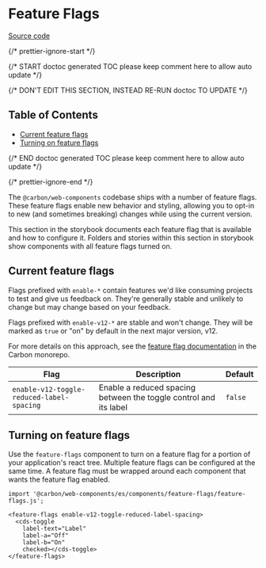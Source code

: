 
<Meta title="Introduction/Feature Flags" />


# Feature Flags

[Source code](https://github.com/carbon-design-system/carbon/tree/main/packages/web-components/src/components/feature-flags)

{/* prettier-ignore-start */}

{/* START doctoc generated TOC please keep comment here to allow auto update */}

{/* DON'T EDIT THIS SECTION, INSTEAD RE-RUN doctoc TO UPDATE */}

## Table of Contents

* [Current feature flags](#current-feature-flags)
* [Turning on feature flags](#turning-on-feature-flags)

{/* END doctoc generated TOC please keep comment here to allow auto update */}

{/* prettier-ignore-end */}

The `@carbon/web-components` codebase ships with a number of feature flags. These feature
flags enable new behavior and styling, allowing you to opt-in to new (and
sometimes breaking) changes while using the current version.

This section in the storybook documents each feature flag that is available and
how to configure it. Folders and stories within this section in storybook show
components with all feature flags turned on.

## Current feature flags

Flags prefixed with `enable-*` contain features we'd like consuming projects to
test and give us feedback on. They're generally stable and unlikely to change
but may change based on your feedback.

Flags prefixed with `enable-v12-*` are stable and won't change. They will be
marked as `true` or "on" by default in the next major version, v12.

For more details on this approach, see the
[feature flag documentation](https://github.com/carbon-design-system/carbon/blob/main/docs/experimental-code.md)
in the Carbon monorepo.

| Flag                                               | Description                                                                          | Default |
| -------------------------------------------------- | ------------------------------------------------------------------------------------ | ------- |
| `enable-v12-toggle-reduced-label-spacing`          | Enable a reduced spacing between the toggle control and its label                    | `false` |


## Turning on feature flags

Use the `feature-flags` component to turn on a feature flag for a portion of your
application's react tree. Multiple feature flags can be configured at the same
time. A feature flag must be wrapped around each component that wants the feature flag enabled.

```
import '@carbon/web-components/es/components/feature-flags/feature-flags.js';

<feature-flags enable-v12-toggle-reduced-label-spacing>
  <cds-toggle
    label-text="Label"
    label-a="Off"
    label-b="On"
    checked></cds-toggle>
</feature-flags>
```
